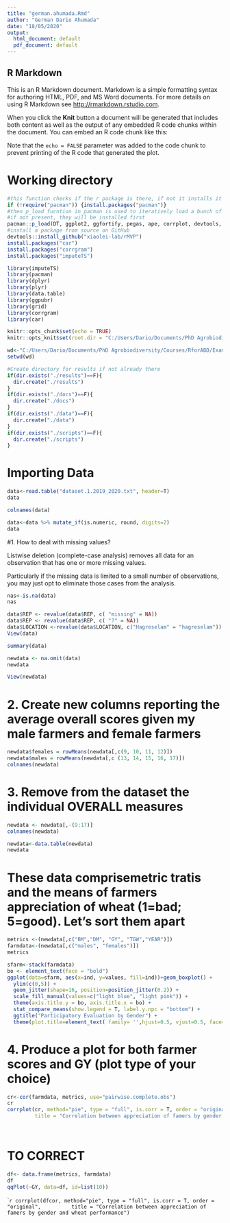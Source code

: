 ---
title: "german.ahumada.Rmd"
author: "German Dario Ahumada"
date: "18/05/2020"
output:
  html_document: default
  pdf_document: default
---


## R Markdown

This is an R Markdown document. Markdown is a simple formatting syntax for authoring HTML, PDF, and MS Word documents. For more details on using R Markdown see <http://rmarkdown.rstudio.com>.

When you click the **Knit** button a document will be generated that includes both content as well as the output of any embedded R code chunks within the document. You can embed an R code chunk like this:


Note that the `echo = FALSE` parameter was added to the code chunk to prevent printing of the R code that generated the plot.

# Working directory
```{r installing packages, echo=TRUE, results = 'hide'}
#this function checks if the r package is there, if not it installs it
if (!require("pacman")) {install.packages("pacman")}
#then p_load fucntion in pacman is used to iteratively load a bunch of packages
#if not present, they will be installed first
pacman::p_load(DT, ggplot2, ggfortify, pegas, ape, corrplot, devtools, RCurl, utils, mclust)
#install a package from source on GitHub
devtools::install_github("xiaolei-lab/rMVP")
install.packages("car")
install.packages("corrgram")
install.packages("imputeTS")
```
```{r loading packages}
library(imputeTS)
library(pacman)
library(dplyr)
library(plyr)
library(data.table)
library(ggpubr)
library(grid)
library(corrgram)
library(car)
```
```{r setup, include=FALSE}
knitr::opts_chunk$set(echo = TRUE)
knitr::opts_knit$set(root.dir = "C:/Users/Dario/Documents/PhD Agrobiodiversity/Courses/RforABD/Exam")

wd<-"C:/Users/Dario/Documents/PhD Agrobiodiversity/Courses/RforABD/Exam/"
setwd(wd)
```

``` {r directories}
#Create directory for results if not already there
if(dir.exists("./results")==F){
  dir.create("./results")
}
if(dir.exists("./docs")==F){
  dir.create("./docs")
}
if(dir.exists("./data")==F){
  dir.create("./data")
}
if(dir.exists("./scripts")==F){
  dir.create("./scripts")
}

```
# Importing Data
``` {r data_1}
data<-read.table("dataset.1.2019_2020.txt", header=T)
data
```
```{r columns}
colnames(data)
```
``` {r round numeric data}
data<-data %>% mutate_if(is.numeric, round, digits=2)
data
```


#1. How to deal with missing values? 


Listwise deletion (complete-case analysis) removes all data for an observation that has one or more missing values. 

Particularly if the missing data is limited to a small number of observations, you may just opt to eliminate those cases from the analysis.
```{r dealing with NA values}
nas<-is.na(data)
nas
```
```{r  revalue missing data}
data$REP <- revalue(data$REP, c( "missing" = NA))
data$REP <- revalue(data$REP, c( "?" = NA))
data$LOCATION <-revalue(data$LOCATION, c("Hagreselam" = "hagreselam"))
View(data)
```

```{r Summary of data}
summary(data)
```

``` {r new data set without NA values}
newdata <- na.omit(data)
newdata
```
``` {r new data set view}
View(newdata)
```


# 2. Create new columns reporting the average overall scores given my male farmers and female farmers


```{r average of farmers}
newdata$females = rowMeans(newdata[,c(9, 10, 11, 12)])
newdata$males = rowMeans(newdata[,c (13, 14, 15, 16, 17)])
colnames(newdata)
```


# 3. Remove from the dataset the individual OVERALL measures


```{r Removing overall columns}
newdata <- newdata[,-(9:17)] 
colnames(newdata)
```

``` {r print a new data table better organised}
newdata<-data.table(newdata)
newdata
```
# These data comprisemetric tratis and the means of farmers appreciation of wheat (1=bad; 5=good). Let's sort them apart
``` {r farmers means and metrics (replicates and plots are not being considered as important)}
metrics <-(newdata[,c("BM","DM", "GY", "TGW","YEAR")])
farmdata<-(newdata[,c("males", "females")])
metrics
```

``` {r plotting farmers appreciations by gender with statistical analysis}
sfarm<-stack(farmdata)
bo <- element_text(face = "bold")
ggplot(data=sfarm, aes(x=ind, y=values, fill=ind))+geom_boxplot() + 
  ylim(c(0,5)) +
  geom_jitter(shape=16, position=position_jitter(0.2)) + 
  scale_fill_manual(values=c("light blue", "light pink")) +
  theme(axis.title.y = bo, axis.title.x = bo) + 
  stat_compare_means(show.legend = T, label.y.npc = "bottom") + 
  ggtitle("Participatory Evaluation by Gender") +
  theme(plot.title=element_text( family= '',hjust=0.5, vjust=0.5, face='bold', colour='dark blue', size =18))
```

# 4. Produce a plot for both farmer scores and GY (plot type of your choice)

``` {r #Correlation plots }
cr<-cor(farmdata, metrics, use="pairwise.complete.obs")
cr
corrplot(cr, method="pie", type = "full", is.corr = T, order = "original",
         title = "Correlation between appreciation of famers by gender and Grain Yield")
                                                                                                        
```
```{r}

```
# TO CORRECT

``` {r distributions}
df<- data.frame(metrics, farmdata)
df
qqPlot(~GY, data=df, id=list(10))

```
````{r}
corrplot(dfcor, method="pie", type = "full", is.corr = T, order = "original",
         title = "Correlation between appreciation of famers by gender and wheat performance")
```



